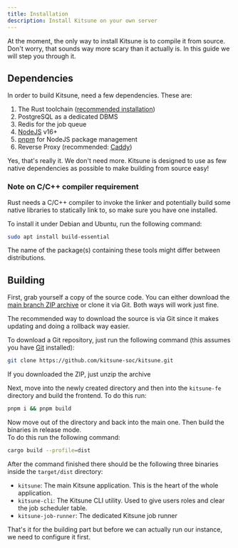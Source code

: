 ```yaml
---
title: Installation
description: Install Kitsune on your own server
---
```



At the moment, the only way to install Kitsune is to compile it from source.  
Don't worry, that sounds way more scary than it actually is. In this guide we will step you through it.

## Dependencies

In order to build Kitsune, need a few dependencies. These are:

1. The Rust toolchain ([recommended installation](https://rustup.rs/))
2. PostgreSQL as a dedicated DBMS
3. Redis for the job queue
4. [NodeJS](https://nodejs.org/en) v16+
5. [pnpm](https://pnpm.io/) for NodeJS package management
6. Reverse Proxy (recommended: [Caddy](https://caddyserver.com/docs/install))

Yes, that's really it. We don't need more. Kitsune is designed to use as few native dependencies as possible to make building from source easy!

### Note on C/C++ compiler requirement

Rust needs a C/C++ compiler to invoke the linker and potentially build some native libraries to statically link to, so make sure you have one installed.

To install it under Debian and Ubuntu, run the following command:

```bash
sudo apt install build-essential
```

The name of the package(s) containing these tools might differ between distributions.

## Building

First, grab yourself a copy of the source code. You can either download the [main branch ZIP archive](https://github.com/kitsune-soc/kitsune/archive/refs/heads/main.zip) or clone it via Git. Both ways will work just fine.

<Aside type="tip">
  The recommended way to download the source is via Git since it makes updating
  and doing a rollback way easier.
</Aside>

To download a Git repository, just run the following command (this assumes you have [Git](https://git-scm.com/) installed):

```bash
git clone https://github.com/kitsune-soc/kitsune.git
```

<Aside>If you downloaded the ZIP, just unzip the archive</Aside>

Next, move into the newly created directory and then into the `kitsune-fe` directory and build the frontend.
To do this run:

```bash
pnpm i && pnpm build
```

Now move out of the directory and back into the main one. Then build the binaries in release mode.  
To do this run the following command:

```bash
cargo build --profile=dist
```

After the command finished there should be the following three binaries inside the `target/dist` directory:

- `kitsune`: The main Kitsune application. This is the heart of the whole application.
- `kitsune-cli`: The Kitsune CLI utility. Used to give users roles and clear the job scheduler table.
- `kitsune-job-runner`: The dedicated Kitsune job runner

That's it for the building part but before we can actually run our instance, we need to configure it first.
